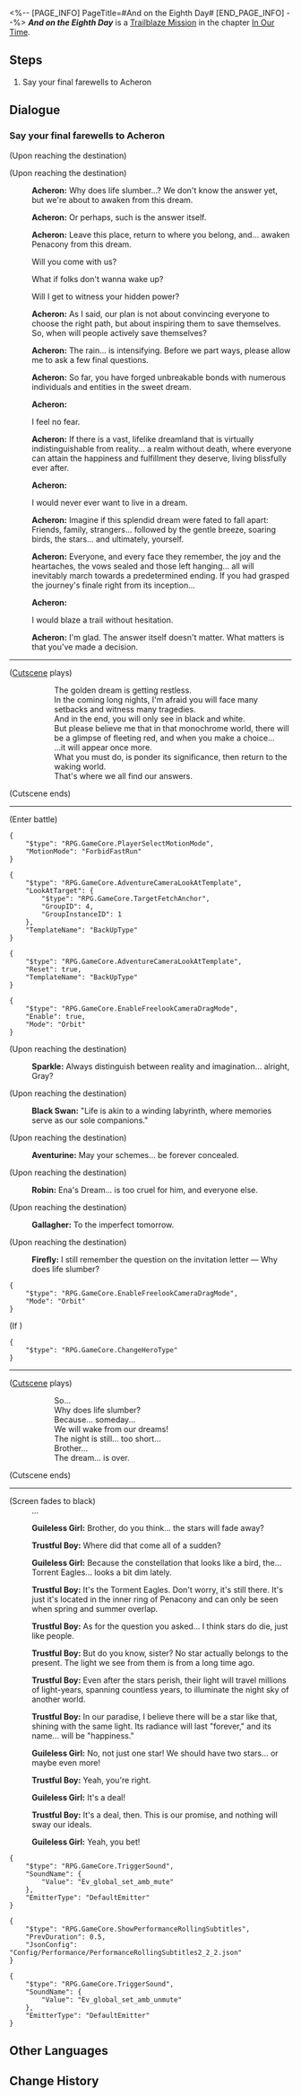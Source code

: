 <%-- [PAGE_INFO]
PageTitle=#And on the Eighth Day#
[END_PAGE_INFO] --%>
{{Stub|Dialogue.}}
{{Mission Infobox
|id            = 1033102
|title         = 
|image         = <!--Mission And on the Eighth Day.png-->
|type          = Trailblaze
|event_name    = 
|chapter       = In Our Time
|requirements  = {{subst:void|<!--Unknown: {"Type":"Manual"}-->}}
|summary       = <!--official mission summary from Fate's Atlas-->
|characters    = Acheron; Aventurine; Black Swan; Firefly; Gallagher; Guileless Girl; Robin; Sparkle; Trailblazer; Trustful Boy
|startLocation = [[Penacony]] - [[Horizon of Existence]]
|world         = Penacony
|area          = Horizon of Existence
|prev          = 
|next          = 
|rewards       = Trailblaze EXP*1,100; Stellar Jade*140; Shadow of Harmony*1; Traveler's Guide*10; Clock Credits*550; "Morns Like These"*1 { text = "Morns Like These" }; Credit*120,000
}}
'''''And on the Eighth Day''''' is a [[Trailblaze Mission]] in the chapter [[In Our Time]].

==Steps==
# Say your final farewells to Acheron

<!--
==Gameplay Notes==

--><!--
==Trial Character==

-->
==Dialogue==
{{Stub Dialogue}}

===Say your final farewells to Acheron{{subst:void|<!--103310201-->}}===
{{Mission Description|type=trailblaze|location=Horizon of Existence|The golden dream is about to become restless.<br />In the long night that will follow, I fear that you may encounter countless setbacks and witness endless tragedies. In the end, only black and white will be left in your vision.<br />But you must have faith. That black-and-white world will have a fleeting moment of crimson. But, when you make your decision...<br />...It will reappear once again.<br />And you, you must carefully ruminate on its meaning, then return to the waking world.<br />We will find our answer there.}}
{{Dialogue Start}}
:{{tx}}
:{{tx}}
;(Upon reaching the destination)

;(Upon reaching the destination)
:{{A|VO chapter3 25 acheron 171.ogg}} '''Acheron:''' Why does life slumber...? We don't know the answer yet, but we're about to awaken from this dream.
:{{A|VO chapter3 25 acheron 172.ogg}} '''Acheron:''' Or perhaps, such is the answer itself.
:{{A|VO chapter3 25 acheron 173.ogg}} '''Acheron:''' Leave this place, return to where you belong, and... awaken Penacony from this dream.
:{{DIcon|Arrow}} Will you come with us?
:{{DIcon|Arrow}} What if folks don't wanna wake up?
:{{DIcon|Arrow}} Will I get to witness your hidden power?
:{{A|VO chapter3 25 acheron 174.ogg}} '''Acheron:''' As I said, our plan is not about convincing everyone to choose the right path, but about inspiring them to save themselves. So, when will people actively save themselves?
:{{tx}}
:{{A|VO chapter3 25 acheron 181.ogg}} '''Acheron:''' The rain... is intensifying. Before we part ways, please allow me to ask a few final questions.
:{{A|VO chapter3 25 acheron 182.ogg}} '''Acheron:''' So far, you have forged unbreakable bonds with numerous individuals and entities in the sweet dream.
:{{A|VO chapter3 25 acheron 183.ogg}} '''Acheron:''' {{Color|#ff3a|Might I ask if you fear severing these bonds with your own hands?}}
:{{DIcon|Arrow}} I feel no fear.
:{{A|VO chapter3 25 acheron 184.ogg}} '''Acheron:''' If there is a vast, lifelike dreamland that is virtually indistinguishable from reality... a realm without death, where everyone can attain the happiness and fulfillment they deserve, living blissfully ever after.
:{{A|VO chapter3 25 acheron 185.ogg}} '''Acheron:''' {{Color|#ff3a|I would ask &mdash; Would you wish to stay?}}
:{{DIcon|Arrow}} I would never ever want to live in a dream.
:{{A|VO chapter3 25 acheron 186.ogg}} '''Acheron:''' Imagine if this splendid dream were fated to fall apart: Friends, family, strangers... followed by the gentle breeze, soaring birds, the stars... and ultimately, yourself.
:{{A|VO chapter3 25 acheron 187.ogg}} '''Acheron:''' Everyone, and every face they remember, the joy and the heartaches, the vows sealed and those left hanging... all will inevitably march towards a predetermined ending. If you had grasped the journey's finale right from its inception...
:{{A|VO chapter3 25 acheron 188.ogg}} '''Acheron:''' {{Color|#ff3a|I would ask &mdash; Would you still embark on this journey?}}
:{{DIcon|Arrow}} I would blaze a trail without hesitation.
:{{A|VO chapter3 25 acheron 189.ogg}} '''Acheron:''' I'm glad. The answer itself doesn't matter. What matters is that you've made a decision.
:{{tx}}
:{{tx}}
----
;([[#Gallery|Cutscene]] plays)
::The golden dream is getting restless.
::In the coming long nights, I'm afraid you will face many setbacks and witness many tragedies.
::And in the end, you will only see in black and white.
::But please believe me that in that monochrome world, there will be a glimpse of fleeting red, and when you make a choice...
::...it will appear once more.
::What you must do, is ponder its significance, then return to the waking world.
::That's where we all find our answers.
;(Cutscene ends)
----
;(Enter battle)
:{{Enemy List|"Harmonious Choir" The Great Septimus*1}}
<pre>{
	"$type": "RPG.GameCore.PlayerSelectMotionMode",
	"MotionMode": "ForbidFastRun"
}</pre>
<pre>{
	"$type": "RPG.GameCore.AdventureCameraLookAtTemplate",
	"LookAtTarget": {
		"$type": "RPG.GameCore.TargetFetchAnchor",
		"GroupID": 4,
		"GroupInstanceID": 1
	},
	"TemplateName": "BackUpType"
}</pre>
:<!--1-second delay-->
<pre>{
	"$type": "RPG.GameCore.AdventureCameraLookAtTemplate",
	"Reset": true,
	"TemplateName": "BackUpType"
}</pre>
<pre>{
	"$type": "RPG.GameCore.EnableFreelookCameraDragMode",
	"Enable": true,
	"Mode": "Orbit"
}</pre>

;(Upon reaching the destination)
:{{A|VO chapter3 25 sparkle 101.ogg}} '''Sparkle:''' Always distinguish between reality and imagination... alright, Gray?
:<!--2.5-second delay-->

;(Upon reaching the destination)
:{{A|VO chapter3 25 blackswan 157.ogg}} '''Black Swan:''' "Life is akin to a winding labyrinth, where memories serve as our sole companions."
:<!--2.5-second delay-->

;(Upon reaching the destination)
:{{A|VO chapter3 25 aventurine 101.ogg}} '''Aventurine:''' May your schemes... be forever concealed.
:<!--2.5-second delay-->

;(Upon reaching the destination)
:{{A|VO chapter3 25 robin 111.ogg}} '''Robin:''' Ena's Dream... is too cruel for him, and everyone else.
:<!--2.5-second delay-->

;(Upon reaching the destination)
:{{A|VO chapter3 25 gallagher 101.ogg}} '''Gallagher:''' To the imperfect tomorrow.
:<!--2.5-second delay-->

;(Upon reaching the destination)
:{{A|VO chapter3 25 firefly 101.ogg}} '''Firefly:''' I still remember the question on the invitation letter &mdash; Why does life slumber?
:<!--2.5-second delay-->
<pre>{
	"$type": "RPG.GameCore.EnableFreelookCameraDragMode",
	"Mode": "Orbit"
}</pre>
;(If {{cx}}{{subst:void|<!--{"$type":"RPG.GameCore.ByCheckLineupHeroAvatarID"}-->}})
<pre>{
	"$type": "RPG.GameCore.ChangeHeroType"
}</pre>
----
;([[#Gallery|Cutscene]] plays)
::So...
::Why does life slumber?
::Because... someday...
::We will wake from our dreams!
::The night is still... too short...
::Brother...
::The dream... is over.
;(Cutscene ends)
----
;(Screen fades to black)
:...
:{{A|VO chapter3 25 shaonv 104.ogg}} '''Guileless Girl:''' Brother, do you think... the stars will fade away?
:{{A|VO chapter3 25 shaonian 106.ogg}} '''Trustful Boy:''' Where did that come all of a sudden?
:{{A|VO chapter3 25 shaonv 105.ogg}} '''Guileless Girl:''' Because the constellation that looks like a bird, the... Torrent Eagles... looks a bit dim lately.
:{{A|VO chapter3 25 shaonian 107.ogg}} '''Trustful Boy:''' It's the Torment Eagles. Don't worry, it's still there. It's just it's located in the inner ring of Penacony and can only be seen when spring and summer overlap.
:{{A|VO chapter3 25 shaonian 108.ogg}} '''Trustful Boy:''' As for the question you asked... I think stars do die, just like people.
:{{A|VO chapter3 25 shaonian 109.ogg}} '''Trustful Boy:''' But do you know, sister? No star actually belongs to the present. The light we see from them is from a long time ago.
:{{A|VO chapter3 25 shaonian 110.ogg}} '''Trustful Boy:''' Even after the stars perish, their light will travel millions of light-years, spanning countless years, to illuminate the night sky of another world.
:{{A|VO chapter3 25 shaonian 111.ogg}} '''Trustful Boy:''' In our paradise, I believe there will be a star like that, shining with the same light. Its radiance will last "forever," and its name... will be "happiness."
:{{A|VO chapter3 25 shaonv 106.ogg}} '''Guileless Girl:''' No, not just one star! We should have two stars... or maybe even more!
:{{A|VO chapter3 25 shaonian 112.ogg}} '''Trustful Boy:''' Yeah, you're right.
:{{A|VO chapter3 25 shaonv 107.ogg}} '''Guileless Girl:''' It's a deal!
:{{A|VO chapter3 25 shaonian 113.ogg}} '''Trustful Boy:''' It's a deal, then. This is our promise, and nothing will sway our ideals.
:{{A|VO chapter3 25 shaonv 108.ogg}} '''Guileless Girl:''' Yeah, you bet!
<pre>{
	"$type": "RPG.GameCore.TriggerSound",
	"SoundName": {
		"Value": "Ev_global_set_amb_mute"
	},
	"EmitterType": "DefaultEmitter"
}</pre>
<pre>{
	"$type": "RPG.GameCore.ShowPerformanceRollingSubtitles",
	"PrevDuration": 0.5,
	"JsonConfig": "Config/Performance/PerformanceRollingSubtitles2_2_2.json"
}</pre>
<pre>{
	"$type": "RPG.GameCore.TriggerSound",
	"SoundName": {
		"Value": "Ev_global_set_amb_unmute"
	},
	"EmitterType": "DefaultEmitter"
}</pre>
{{Dialogue End}}

==Other Languages==
{{Other Languages
|en   = And on the Eighth Day
|zhs  = 然后，在第八天…
|zht  = 然後，在第八天……
|ja   = そして、8日目…
|ko   = 그리고, 여덟째 날에…
|es   = Y en el octavo día...
|fr   = Et durant le huitième jour...
|ru   = И на восьмой день...
|th   = จากนั้น ในวันที่ 8...
|vi   = Sau Đó, Vào Ngày Thứ Tám...
|de   = Und am achten Tag ...
|id   = Lalu, di Hari ke-8 ....
|pt   = E no Oitavo Dia
}}

==Change History==
{{Change History|2.2}}
